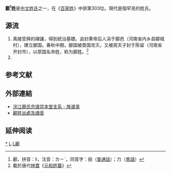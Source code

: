 {{姓氏
|姓氏=郦
|繁體=酈
|簡體=郦
|拼音=Lì
|中国大陆=Li
|台湾=ㄌㄧˋ
|香港=
|澳门=
|新加坡=
|马来西亚=
|越南=Lệ
|韩国=
|反切=
|同音字=
|堂号=
|郡望=[[新蔡郡|新蔡郡]]
}}

'''酈<ref>酈，拼音：lì，注音：ㄌㄧˋ，同音字：丽（[[普通話|普通話]]）；力（[[粵語|粵語]]）</ref>姓'''是[[中文姓氏|中文姓氏]]之一，在《[[百家姓|百家姓]]》中排第303位。現代是個罕見的姓氏。

==源流==
#禹接受舜的禪讓，得到統治基礎。追封黄帝后人涓于郦邑（河南省内乡县郦城村），建立郦国。春秋中期，郦国被晋国攻灭，又被周天子封于陈留（河南省开封市），以原国名命姓，称为郦姓。<ref>載於唐代[[林寶_(唐朝)|林寶]]《[[元和姓纂|元和姓纂]]》</ref>
#{{fact|源于风姓，出自远古骊山氏女娲，属于复姓省文简化为氏。}}

==参考文献==
{{Reflist}}

==外部連結==
*[http://www.zupulu.com/zupu.php?z=67 浣江郦氏宗谱崇本堂支系 - 族谱录] {{Wayback|url=http://www.zupulu.com/zupu.php?z=67 |date=20180706104023 }}
*[https://hk.answers.yahoo.com/question/index?qid=20071116000051KK02846 酈姓出處及讀音] {{Wayback|url=https://hk.answers.yahoo.com/question/index?qid=20071116000051KK02846 |date=20180706075400 }}

== 延伸阅读 ==
{{Wikisource further reading}}
[[Category:酈姓|*]]
[[Category:漢姓|L]]
[[Category:罕見或停用漢姓|L酈]]